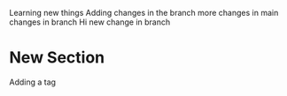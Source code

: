 Learning new things Adding changes in the branch more changes in main changes in branch Hi new change in branch

# New Section
Adding a tag
